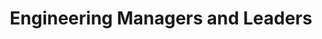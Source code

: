 ---
title: Engineering Managers and Leaders
description: How can Engineering Managers and Engineering Leaders make the most out of Treblle.
---